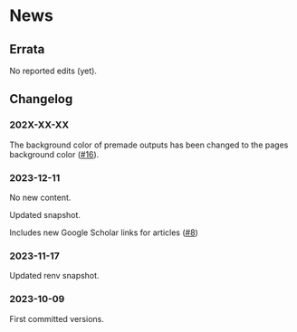 # News {.unlisted .unnumbered}

## Errata {.unlisted .unnumbered}

No reported edits (yet). 

## Changelog {.unlisted .unnumbered}

### 202X-XX-XX  {.unlisted .unnumbered}

The background color of premade outputs has been changed to the pages background color ([#16](https://github.com/aml4td/website/pull/16)).


### 2023-12-11  {.unlisted .unnumbered}

No new content. 

Updated snapshot. 

Includes new Google Scholar links for articles ([#8](https://github.com/aml4td/website/pull/8))

### 2023-11-17  {.unlisted .unnumbered}

Updated renv snapshot. 

### 2023-10-09  {.unlisted .unnumbered}

First committed versions. 


